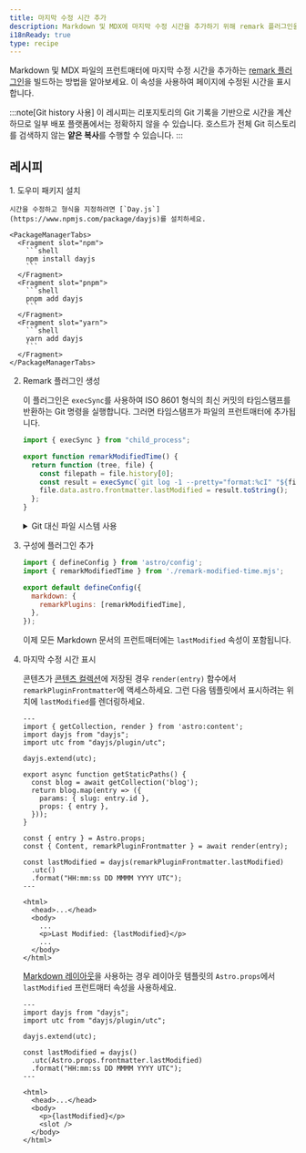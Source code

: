 ```yaml
---
title: 마지막 수정 시간 추가
description: Markdown 및 MDX에 마지막 수정 시간을 추가하기 위해 remark 플러그인을 빌드하세요.
i18nReady: true
type: recipe
---
```


Markdown 및 MDX 파일의 프런트매터에 마지막 수정 시간을 추가하는 [remark 플러그인](https://github.com/remarkjs/remark)을 빌드하는 방법을 알아보세요. 이 속성을 사용하여 페이지에 수정된 시간을 표시합니다.

:::note[Git history 사용]
이 레시피는 리포지토리의 Git 기록을 기반으로 시간을 계산하므로 일부 배포 플랫폼에서는 정확하지 않을 수 있습니다. 호스트가 전체 Git 히스토리를 검색하지 않는 **얕은 복사**를 수행할 수 있습니다.
:::

## 레시피

<Steps>
1. 도우미 패키지 설치

    시간을 수정하고 형식을 지정하려면 [`Day.js`](https://www.npmjs.com/package/dayjs)를 설치하세요.

    <PackageManagerTabs>
      <Fragment slot="npm">
        ```shell
        npm install dayjs
        ```
      </Fragment>
      <Fragment slot="pnpm">
        ```shell
        pnpm add dayjs
        ```
      </Fragment>
      <Fragment slot="yarn">
        ```shell
        yarn add dayjs
        ```
      </Fragment>
    </PackageManagerTabs>

2. Remark 플러그인 생성

    이 플러그인은 `execSync`를 사용하여 ISO 8601 형식의 최신 커밋의 타임스탬프를 반환하는 Git 명령을 실행합니다. 그러면 타임스탬프가 파일의 프런트매터에 추가됩니다.

     ```js title="remark-modified-time.mjs"
     import { execSync } from "child_process";

     export function remarkModifiedTime() {
       return function (tree, file) {
         const filepath = file.history[0];
         const result = execSync(`git log -1 --pretty="format:%cI" "${filepath}"`);
         file.data.astro.frontmatter.lastModified = result.toString();
       };
     }
     ```
    <details>
    <summary>Git 대신 파일 시스템 사용</summary>

    파일에서 마지막으로 수정된 타임스탬프를 가져오는 데 Git을 사용하는 것이 권장되는 방법이지만 파일 시스템 수정 시간을 사용할 수도 있습니다.
    이 플러그인은 `statSync`를 사용하여 파일의 `mtime` (수정 시간)을 ISO 8601 형식으로 가져옵니다. 그러면 타임스탬프가 파일의 프런트매터에 추가됩니다.

    ```js title="remark-modified-time.mjs"
    import { statSync } from "fs";

    export function remarkModifiedTime() {
      return function (tree, file) {
        const filepath = file.history[0];
        const result = statSync(filepath);
        file.data.astro.frontmatter.lastModified = result.mtime.toISOString();
      };
    }
    ```
    </details>

3. 구성에 플러그인 추가

    ```js title="astro.config.mjs"
    import { defineConfig } from 'astro/config';
    import { remarkModifiedTime } from './remark-modified-time.mjs';

    export default defineConfig({
      markdown: {
        remarkPlugins: [remarkModifiedTime],
      },
    });
    ```

    이제 모든 Markdown 문서의 프런트매터에는 `lastModified` 속성이 포함됩니다.

4. 마지막 수정 시간 표시

    콘텐츠가 [콘텐츠 컬렉션](/ko/guides/content-collections/)에 저장된 경우 `render(entry)` 함수에서 `remarkPluginFrontmatter`에 액세스하세요. 그런 다음 템플릿에서 표시하려는 위치에 `lastModified`를 렌더링하세요.

    ```astro title="src/pages/posts/[slug].astro" {3-4,6,17,19-21,28}
    ---
    import { getCollection, render } from 'astro:content';
    import dayjs from "dayjs";
    import utc from "dayjs/plugin/utc";

    dayjs.extend(utc);

    export async function getStaticPaths() {
      const blog = await getCollection('blog');
      return blog.map(entry => ({
        params: { slug: entry.id },
        props: { entry },
      }));
    }

    const { entry } = Astro.props;
    const { Content, remarkPluginFrontmatter } = await render(entry);

    const lastModified = dayjs(remarkPluginFrontmatter.lastModified)
      .utc()
      .format("HH:mm:ss DD MMMM YYYY UTC");
    ---

    <html>
      <head>...</head>
      <body>
        ...
        <p>Last Modified: {lastModified}</p>
        ...
      </body>
    </html>
    ```

    [Markdown 레이아웃](/ko/basics/layouts/#markdown-레이아웃)을 사용하는 경우 레이아웃 템플릿의 `Astro.props`에서 `lastModified` 프런트매터 속성을 사용하세요.

    ```astro title="src/layouts/BlogLayout.astro" {2-3,5,7-9,15}
    ---
    import dayjs from "dayjs";
    import utc from "dayjs/plugin/utc";

    dayjs.extend(utc);

    const lastModified = dayjs()
      .utc(Astro.props.frontmatter.lastModified)
      .format("HH:mm:ss DD MMMM YYYY UTC");
    ---

    <html>
      <head>...</head>
      <body>
        <p>{lastModified}</p>
        <slot />
      </body>
    </html>
    ```
</Steps>
